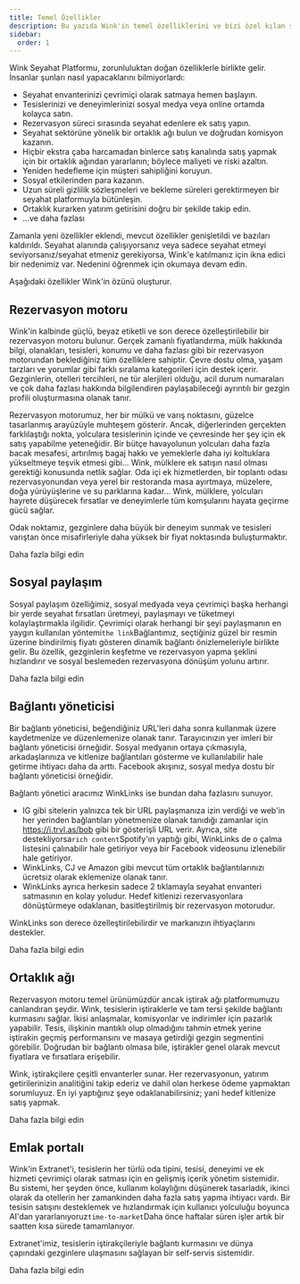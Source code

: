 ```yaml
---
title: Temel Özellikler
description: Bu yazıda Wink'in temel özelliklerini ve bizi özel kılan şeyleri açıklıyoruz.
sidebar:
  order: 1
---
```


Wink Seyahat Platformu, zorunluluktan doğan özelliklerle birlikte gelir. İnsanlar şunları nasıl yapacaklarını bilmiyorlardı:

* Seyahat envanterinizi çevrimiçi olarak satmaya hemen başlayın.
* Tesislerinizi ve deneyimlerinizi sosyal medya veya online ortamda kolayca satın.
* Rezervasyon süreci sırasında seyahat edenlere ek satış yapın.
* Seyahat sektörüne yönelik bir ortaklık ağı bulun ve doğrudan komisyon kazanın.
* Hiçbir ekstra çaba harcamadan binlerce satış kanalında satış yapmak için bir ortaklık ağından yararlanın; böylece maliyeti ve riski azaltın.
* Yeniden hedefleme için müşteri sahipliğini koruyun.
* Sosyal etkilerinden para kazanın.
* Uzun süreli gizlilik sözleşmeleri ve bekleme süreleri gerektirmeyen bir seyahat platformuyla bütünleşin.
* Ortaklık kurarken yatırım getirisini doğru bir şekilde takip edin.
* ...ve daha fazlası

Zamanla yeni özellikler eklendi, mevcut özellikler genişletildi ve bazıları kaldırıldı. Seyahat alanında çalışıyorsanız veya sadece seyahat etmeyi seviyorsanız/seyahat etmeniz gerekiyorsa, Wink'e katılmanız için ikna edici bir nedenimiz var. Nedenini öğrenmek için okumaya devam edin.

Aşağıdaki özellikler Wink'in özünü oluşturur.

## Rezervasyon motoru

Wink'in kalbinde güçlü, beyaz etiketli ve son derece özelleştirilebilir bir rezervasyon motoru bulunur. Gerçek zamanlı fiyatlandırma, mülk hakkında bilgi, olanakları, tesisleri, konumu ve daha fazlası gibi bir rezervasyon motorundan beklediğiniz tüm özelliklere sahiptir. Çevre dostu olma, yaşam tarzları ve yorumlar gibi farklı sıralama kategorileri için destek içerir. Gezginlerin, otelleri tercihleri, ne tür alerjileri olduğu, acil durum numaraları ve çok daha fazlası hakkında bilgilendiren paylaşabileceği ayrıntılı bir gezgin profili oluşturmasına olanak tanır.

Rezervasyon motorumuz, her bir mülkü ve varış noktasını, güzelce tasarlanmış arayüzüyle muhteşem gösterir. Ancak, diğerlerinden gerçekten farklılaştığı nokta, yolculara tesislerinin içinde ve çevresinde her şey için ek satış yapabilme yeteneğidir. Bir bütçe havayolunun yolcuları daha fazla bacak mesafesi, artırılmış bagaj hakkı ve yemeklerle daha iyi koltuklara yükseltmeye teşvik etmesi gibi... Wink, mülklere ek satışın nasıl olması gerektiği konusunda netlik sağlar. Oda içi ek hizmetlerden, bir toplantı odası rezervasyonundan veya yerel bir restoranda masa ayırtmaya, müzelere, doğa yürüyüşlerine ve su parklarına kadar... Wink, mülklere, yolcuları hayrete düşürecek fırsatlar ve deneyimlerle tüm komşularını hayata geçirme gücü sağlar.

Odak noktamız, gezginlere daha büyük bir deneyim sunmak ve tesisleri varıştan önce misafirleriyle daha yüksek bir fiyat noktasında buluşturmaktır.

<LinkButton href="/booking-engine/in-a-nutshell">
  Daha fazla bilgi edin
</LinkButton>


## Sosyal paylaşım

Sosyal paylaşım özelliğimiz, sosyal medyada veya çevrimiçi başka herhangi bir yerde seyahat fırsatları üretmeyi, paylaşmayı ve tüketmeyi kolaylaştırmakla ilgilidir. Çevrimiçi olarak herhangi bir şeyi paylaşmanın en yaygın kullanılan yöntemi`the link`Bağlantımız, seçtiğiniz güzel bir resmin üzerine bindirilmiş fiyatı gösteren dinamik bağlantı önizlemeleriyle birlikte gelir. Bu özellik, gezginlerin keşfetme ve rezervasyon yapma şeklini hızlandırır ve sosyal beslemeden rezervasyona dönüşüm yolunu artırır.

<LinkButton href="/studio/shareable-links">
  Daha fazla bilgi edin
</LinkButton>


## Bağlantı yöneticisi

Bir bağlantı yöneticisi, beğendiğiniz URL'leri daha sonra kullanmak üzere kaydetmenize ve düzenlemenize olanak tanır. Tarayıcınızın yer imleri bir bağlantı yöneticisi örneğidir. Sosyal medyanın ortaya çıkmasıyla, arkadaşlarınıza ve kitlenize bağlantıları gösterme ve kullanılabilir hale getirme ihtiyacı daha da arttı. Facebook akışınız, sosyal medya dostu bir bağlantı yöneticisi örneğidir.

Bağlantı yönetici aracımız WinkLinks ise bundan daha fazlasını sunuyor.

* IG gibi sitelerin yalnızca tek bir URL paylaşmanıza izin verdiği ve web'in her yerinden bağlantıları yönetmenize olanak tanıdığı zamanlar için https://i.trvl.as/bob gibi bir gösterişli URL verir. Ayrıca, site destekliyorsa`rich content`Spotify'ın yaptığı gibi, WinkLinks de o çalma listesini çalınabilir hale getiriyor veya bir Facebook videosunu izlenebilir hale getiriyor.
* WinkLinks, CJ ve Amazon gibi mevcut tüm ortaklık bağlantılarınızı ücretsiz olarak eklemenize olanak tanır.
* WinkLinks ayrıca herkesin sadece 2 tıklamayla seyahat envanteri satmasının en kolay yoludur. Hedef kitlenizi rezervasyonlara dönüştürmeye odaklanan, basitleştirilmiş bir rezervasyon motorudur.

WinkLinks son derece özelleştirilebilirdir ve markanızın ihtiyaçlarını destekler.

<LinkButton href="/link-manager/wink-links">
  Daha fazla bilgi edin
</LinkButton>


## Ortaklık ağı

Rezervasyon motoru temel ürünümüzdür ancak iştirak ağı platformumuzu canlandıran şeydir. Wink, tesislerin iştiraklerle ve tam tersi şekilde bağlantı kurmasını sağlar. İkisi anlaşmalar, komisyonlar ve indirimler için pazarlık yapabilir. Tesis, ilişkinin mantıklı olup olmadığını tahmin etmek yerine iştirakin geçmiş performansını ve masaya getirdiği gezgin segmentini görebilir. Doğrudan bir bağlantı olmasa bile, iştirakler genel olarak mevcut fiyatlara ve fırsatlara erişebilir.

Wink, iştirakçilere çeşitli envanterler sunar. Her rezervasyonun, yatırım getirilerinizin analitiğini takip ederiz ve dahil olan herkese ödeme yapmaktan sorumluyuz. En iyi yaptığınız şeye odaklanabilirsiniz; yani hedef kitlenize satış yapmak.

<LinkButton href="/studio/what-is-studio">
  Daha fazla bilgi edin
</LinkButton>


## Emlak portalı

Wink'in Extranet'i, tesislerin her türlü oda tipini, tesisi, deneyimi ve ek hizmeti çevrimiçi olarak satması için en gelişmiş içerik yönetim sistemidir. Bu sistemi, her şeyden önce, kullanım kolaylığını düşünerek tasarladık, ikinci olarak da otellerin her zamankinden daha fazla satış yapma ihtiyacı vardı. Bir tesisin satışını desteklemek ve hızlandırmak için kullanıcı yolculuğu boyunca AI'dan yararlanıyoruz`time-to-market`Daha önce haftalar süren işler artık bir saatten kısa sürede tamamlanıyor.

Extranet'imiz, tesislerin iştirakçileriyle bağlantı kurmasını ve dünya çapındaki gezginlere ulaşmasını sağlayan bir self-servis sistemidir.

<LinkButton href="/extranet/what-is-extranet">
  Daha fazla bilgi edin
</LinkButton>

